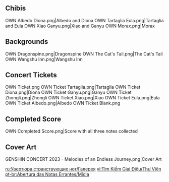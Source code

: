 {{Event Tabs}}

==Chibis==
<gallery>
OWN Albedo Diona.png|Albedo and Diona
OWN Tartaglia Eula.png|Tartaglia and Eula
OWN Xiao Ganyu.png|Xiao and Ganyu
OWN Morax.png|Morax
</gallery>

==Backgrounds==
<gallery>
OWN Dragonspine.png|Dragonspine
OWN The Cat's Tail.png|The Cat's Tail
OWN Wangshu Inn.png|Wangshu Inn
</gallery>

==Concert Tickets==
<gallery>
OWN Ticket.png
OWN Ticket Tartaglia.png|Tartaglia
OWN Ticket Diona.png|Diona
OWN Ticket Ganyu.png|Ganyu
OWN Ticket Zhongli.png|Zhongli
OWN Ticket Xiao.png|Xiao
OWN Ticket Eula.png|Eula
OWN Ticket Albedo.png|Albedo
OWN Ticket Blank.png
</gallery>

==Completed Score==
<gallery>
OWN Completed Score.png|Score with all three notes collected
</gallery>

==Cover Art==
<gallery>
GENSHIN CONCERT 2023 - Melodies of an Endless Journey.png|Cover Art
</gallery>

[[ru:Увертюра странствующих нот/Галерея]]
[[vi:Tìm Kiếm Giai Điệu/Thư Viện]]
[[pt-br:Abertura das Notas Errantes/Mídia]]